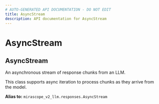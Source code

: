 ```yaml
---
# AUTO-GENERATED API DOCUMENTATION - DO NOT EDIT
title: AsyncStream
description: API documentation for AsyncStream
---
```


# AsyncStream

## <ApiType type="Alias" path="calls/call/AsyncStream" symbolName="AsyncStream" /> AsyncStream

An asynchronous stream of response chunks from an LLM.

This class supports async iteration to process chunks as they arrive from the model.


**Alias to:** `mirascope_v2_llm.responses.AsyncStream`
